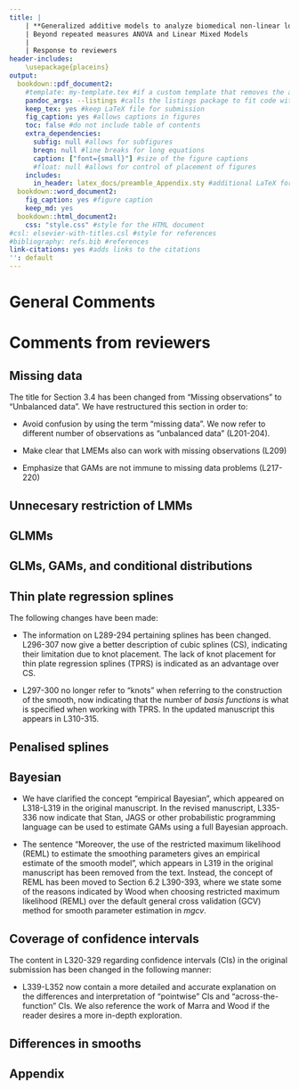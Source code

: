 ```yaml
---
title: |
    | **Generalized additive models to analyze biomedical non-linear longitudinal data in R:**
    | Beyond repeated measures ANOVA and Linear Mixed Models
    | 
    | Response to reviewers
header-includes:
    \usepackage{placeins}
output:  
  bookdown::pdf_document2:
    #template: my-template.tex #if a custom template that removes the additional "and" in the author information is desired
    pandoc_args: --listings #calls the listings package to fit code within the page margins
    keep_tex: yes #keep LaTeX file for submission
    fig_caption: yes #allows captions in figures
    toc: false #do not include table of contents
    extra_dependencies:
      subfig: null #allows for subfigures
      breqn: null #line breaks for long equations
      caption: ["font={small}"] #size of the figure captions
      #float: null #allows for control of placement of figures
    includes:
      in_header: latex_docs/preamble_Appendix.sty #additional LaTeX formatting
  bookdown::word_document2:
    fig_caption: yes #figure caption
    keep_md: yes
  bookdown::html_document2:
    css: "style.css" #style for the HTML document
#csl: elsevier-with-titles.csl #style for references
#bibliography: refs.bib #references
link-citations: yes #adds links to the citations
'': default
---
```



# General Comments


# Comments from reviewers
## Missing data

The title for Section 3.4 has been changed from "Missing observations" to "Unbalanced data". We have restructured this section in order to:

- Avoid confusion by using the term "missing data". We now refer to different number of observations as "unbalanced data" (L201-204).

- Make clear that LMEMs also can work with missing observations (L209)

- Emphasize that GAMs are not immune to missing data problems (L217-220)


## Unnecesary restriction of LMMs


## GLMMs


## GLMs, GAMs, and conditional distributions

## Thin plate regression splines

The following changes have been made:

- The information on L289-294 pertaining splines has been changed. L296-307 now give a better description of cubic splines (CS), indicating their limitation due to knot placement. The lack of knot placement for thin plate regression splines (TPRS) is indicated as an advantage over CS. 

- L297-300 no longer refer to "knots" when referring to the construction of the smooth, now indicating that the number of _basis functions_ is what is specified when working with TPRS. In the updated manuscript this appears in L310-315.


## Penalised splines

## Bayesian

- We have clarified the concept "empirical Bayesian", which appeared on L318-L319 in the original manuscript. In the revised manuscript, L335-336 now indicate that Stan, JAGS or other probabilistic programming language can be used to estimate GAMs using a full Bayesian approach.

- The sentence "Moreover, the use of the restricted maximum likelihood (REML) to estimate the smoothing parameters gives an empirical estimate of the smooth model", which appears in L319 in the original manuscript has been removed from the text. Instead, the concept of REML has been moved to Section 6.2 L390-393, where we state some of the reasons indicated by Wood when choosing restricted maximum likelihood (REML) over the default general cross validation (GCV) method for smooth parameter estimation in _mgcv_. 


## Coverage of confidence intervals

The content in L320-329 regarding confidence intervals (CIs) in the original submission has been changed in the following manner:

- L339-L352 now contain a more detailed and accurate explanation on the differences and interpretation of "pointwise" CIs and "across-the-function" CIs. We also reference the work of Marra and Wood if the reader desires a more in-depth exploration.

## Differences in smooths


## Appendix






